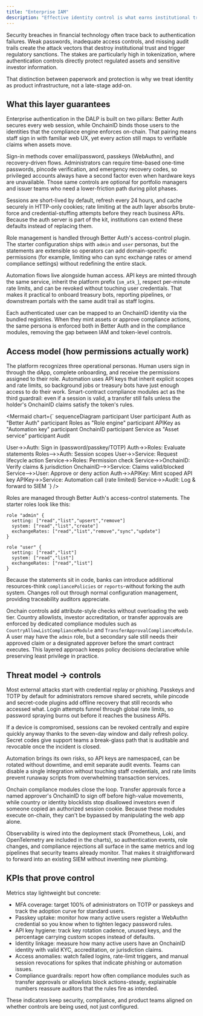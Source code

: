 ```yaml
---
title: "Enterprise IAM"
description: "Effective identity control is what earns institutional trust. The DALP combines Better Auth's multi-factor web access with OnchainID-linked compliance modules so teams get passkeys, TOTP, recovery codes, API-key automation, and role-managed governance without bolting together their own security stack."
---
```


Security breaches in financial technology often trace back to authentication failures. Weak passwords, inadequate access controls, and missing audit trails create the attack vectors that destroy institutional trust and trigger regulatory sanctions. The stakes are particularly high in tokenization, where authentication controls directly protect regulated assets and sensitive investor information.

That distinction between paperwork and protection is why we treat identity as product infrastructure, not a late-stage add-on.

## What this layer guarantees

Enterprise authentication in the DALP is built on two pillars: Better Auth secures every web session, while OnchainID binds those users to the identities that the compliance engine enforces on-chain. That pairing means staff sign in with familiar web UX, yet every action still maps to verifiable claims when assets move.

Sign-in methods cover email/password, passkeys (WebAuthn), and recovery-driven flows. Administrators can require time-based one-time passwords, pincode verification, and emergency recovery codes, so privileged accounts always have a second factor even when hardware keys are unavailable. Those same controls are optional for portfolio managers and issuer teams who need a lower-friction path during pilot phases.

Sessions are short-lived by default, refresh every 24 hours, and cache securely in HTTP-only cookies; rate limiting at the auth layer absorbs brute-force and credential-stuffing attempts before they reach business APIs. Because the auth server is part of the kit, institutions can extend these defaults instead of replacing them.

Role management is handled through Better Auth's access-control plugin. The starter configuration ships with `admin` and `user` personas, but the statements are extensible so operators can add domain-specific permissions (for example, limiting who can sync exchange rates or amend compliance settings) without redefining the entire stack.

Automation flows live alongside human access. API keys are minted through the same service, inherit the platform prefix (`sm_atk_`), respect per-minute rate limits, and can be revoked without touching user credentials. That makes it practical to onboard treasury bots, reporting pipelines, or downstream portals with the same audit trail as staff logins.

Each authenticated user can be mapped to an OnchainID identity via the bundled registries. When they mint assets or approve compliance actions, the same persona is enforced both in Better Auth and in the compliance modules, removing the gap between IAM and token-level controls.

## Access model (how permissions actually work)

The platform recognizes three operational personas. Human users sign in through the dApp, complete onboarding, and receive the permissions assigned to their role. Automation uses API keys that inherit explicit scopes and rate limits, so background jobs or treasury bots have just enough access to do their work. Smart-contract compliance modules act as the third guardrail: even if a session is valid, a transfer still fails unless the holder's OnchainID claims satisfy the token's rules.

<Mermaid
  chart={`
sequenceDiagram
  participant User
  participant Auth as "Better Auth"
  participant Roles as "Role engine"
  participant APIKey as "Automation key"
  participant OnchainID
  participant Service as "Asset service"
  participant Audit

  User->>Auth: Sign in (password/passkey/TOTP)
  Auth->>Roles: Evaluate statements
  Roles-->>Auth: Session scopes
  User->>Service: Request lifecycle action
  Service->>Roles: Permission check
  Service->>OnchainID: Verify claims & jurisdiction
  OnchainID-->>Service: Claims valid/blocked
  Service-->>User: Approve or deny action
  Auth->>APIKey: Mint scoped API key
  APIKey->>Service: Automation call (rate limited)
  Service->>Audit: Log & forward to SIEM
`}
/>

Roles are managed through Better Auth's access-control statements. The starter roles look like this:

```
role "admin" {
  setting: ["read","list","upsert","remove"]
  system: ["read","list","create"]
  exchangeRates: ["read","list","remove","sync","update"]
}

role "user" {
  setting: ["read","list"]
  system: ["read","list"]
  exchangeRates: ["read","list"]
}
```

Because the statements sit in code, banks can introduce additional resources-think `compliancePolicies` or `reports`-without forking the auth system. Changes roll out through normal configuration management, providing traceability auditors appreciate.

Onchain controls add attribute-style checks without overloading the web tier. Country allowlists, investor accreditation, or transfer approvals are enforced by dedicated compliance modules such as `CountryAllowListComplianceModule` and `TransferApprovalComplianceModule`. A user may have the `admin` role, but a secondary sale still needs their approved claim or a designated approver before the smart contract executes. This layered approach keeps policy decisions declarative while preserving least privilege in practice.

## Threat model -> controls

Most external attacks start with credential replay or phishing. Passkeys and TOTP by default for administrators remove shared secrets, while pincode and secret-code plugins add offline recovery that still records who accessed what. Login attempts funnel through global rate limits, so password spraying burns out before it reaches the business APIs.

If a device is compromised, sessions can be revoked centrally and expire quickly anyway thanks to the seven-day window and daily refresh policy. Secret codes give support teams a break-glass path that is auditable and revocable once the incident is closed.

Automation brings its own risks, so API keys are namespaced, can be rotated without downtime, and emit separate audit events. Teams can disable a single integration without touching staff credentials, and rate limits prevent runaway scripts from overwhelming transaction services.

Onchain compliance modules close the loop. Transfer approvals force a named approver's OnchainID to sign off before high-value movements, while country or identity blocklists stop disallowed investors even if someone copied an authorized session cookie. Because these modules execute on-chain, they can't be bypassed by manipulating the web app alone.

Observability is wired into the deployment stack (Prometheus, Loki, and OpenTelemetry are included in the charts), so authentication events, role changes, and compliance rejections all surface in the same metrics and log pipelines that security teams already monitor. That makes it straightforward to forward into an existing SIEM without inventing new plumbing.

## KPIs that prove control

Metrics stay lightweight but concrete:

- MFA coverage: target 100% of administrators on TOTP or passkeys and track the adoption curve for standard users.
- Passkey uptake: monitor how many active users register a WebAuthn credential so you know when to tighten legacy password rules.
- API key hygiene: track key rotation cadence, unused keys, and the percentage carrying custom scopes instead of defaults.
- Identity linkage: measure how many active users have an OnchainID identity with valid KYC, accreditation, or jurisdiction claims.
- Access anomalies: watch failed logins, rate-limit triggers, and manual session revocations for spikes that indicate phishing or automation issues.
- Compliance guardrails: report how often compliance modules such as transfer approvals or allowlists block actions-steady, explainable numbers reassure auditors that the rules fire as intended.

These indicators keep security, compliance, and product teams aligned on whether controls are being used, not just configured.
